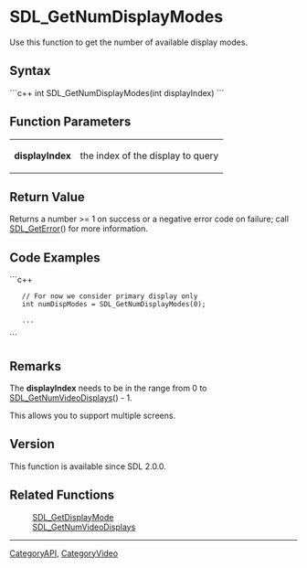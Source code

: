 
= SDL_GetNumDisplayModes =
Use this function to get the number of available display modes.


== Syntax ==
```c++
int SDL_GetNumDisplayModes(int displayIndex)
```

== Function Parameters ==
{|
|'''displayIndex'''
|the index of the display to query
|}

== Return Value ==
Returns a number >= 1 on success or a negative error code on failure; call [[SDL_GetError]]() for more information.

== Code Examples ==
```c++
    // For now we consider primary display only
    int numDispModes = SDL_GetNumDisplayModes(0);

    ...
```

== Remarks ==
The '''displayIndex''' needs to be in the range from 0 to [[SDL_GetNumVideoDisplays]]() - 1.

This allows you to support multiple screens.

== Version ==
This function is available since SDL 2.0.0.

== Related Functions ==
:[[SDL_GetDisplayMode]]
:[[SDL_GetNumVideoDisplays]]

----
[[CategoryAPI]], [[CategoryVideo]]
